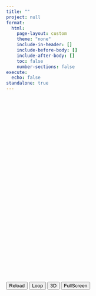 ```yaml
---
title: ""
project: null
format:
  html:
    page-layout: custom
    theme: "none"
    include-in-header: []
    include-before-body: []
    include-after-body: []
    toc: false
    number-sections: false
execute:
  echo: false
standalone: true
---
```

<div id="map" style="width:100%;height:500px;"></div>
<div id="monthContainer"></div>
<button id="reloadButton">Reload</button>
<button id="loopButton">Loop</button>
<button id="formButton">3D</button>
<button id="fullScreen">FullScreen</button>
<div id="loading" style="display:none;">Chargement...</div>

<script src="https://api.mapbox.com/mapbox-gl-js/v2.15.0/mapbox-gl.js"></script>
<script src="https://d3js.org/d3.v7.min.js"></script>
<script src="assets/js/EchartsLayer.js"></script>
<script src="assets/js/mapEcharts.js"></script>
<script src="https://fastly.jsdelivr.net/npm/jquery@3.7.1/dist/jquery.min.js"></script>
<script src="https://fastly.jsdelivr.net/npm/echarts@5.5.1/dist/echarts.min.js"></script>
<script src="https://fastly.jsdelivr.net/npm/echarts@5.5.1/dist/extension/dataTool.min.js"></script>
<script src="https://fastly.jsdelivr.net/npm/echarts-gl@2/dist/echarts-gl.min.js"></script>
<script src="https://fastly.jsdelivr.net/npm/echarts-stat@latest/dist/ecStat.min.js"></script>
<script src="https://fastly.jsdelivr.net/npm/echarts-graph-modularity@2/dist/echarts-graph-modularity.min.js"></script>
<script src="https://fastly.jsdelivr.net/npm/echarts@4.9.0/map/js/world.js"></script>
<script src="https://apps.bdimg.com/libs/jquery/2.1.4/jquery.min.js"></script>
<script src="assets/lib/echarts-all-3.js"></script>
<script src="assets/js/EchartsLayer.js"></script>
<!-- <link href="assets/lib/mapbox-gl.css" rel="stylesheet" /> -->
<link href="https://api.mapbox.com/mapbox-gl-js/v3.5.1/mapbox-gl.css" rel="stylesheet" />
